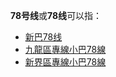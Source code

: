 {{线路名消歧义}}
'''78号线'''或'''78线'''可以指：
* [[新巴78线|新巴78线]]
* [[九龍區專線小巴78線|九龍區專線小巴78線]]
* [[新界區專線小巴78線|新界區專線小巴78線]]

{{disambig|cat=四字路线名消歧义}}